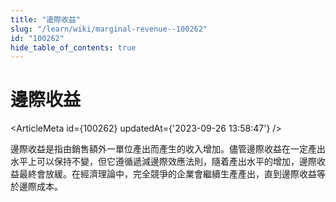 ```yaml
---
title: "邊際收益"
slug: "/learn/wiki/marginal-revenue--100262"
id: "100262"
hide_table_of_contents: true
---
```



# 邊際收益

<ArticleMeta id={100262} updatedAt={'2023-09-26 13:58:47'} />
<div className='border-solid border-b border-t-0 my-4 border-[var(--ifm-color-gray-300)]' />

邊際收益是指由銷售額外一單位產出而產生的收入增加。儘管邊際收益在一定產出水平上可以保持不變，但它遵循遞減邊際效應法則，隨着產出水平的增加，邊際收益最終會放緩。在經濟理論中，完全競爭的企業會繼續生產產出，直到邊際收益等於邊際成本。
